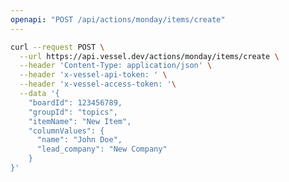 ```yaml
---
openapi: "POST /api/actions/monday/items/create"
---
```


<RequestExample>

```bash Request
curl --request POST \
  --url https://api.vessel.dev/actions/monday/items/create \
  --header 'Content-Type: application/json' \
  --header 'x-vessel-api-token: ' \
  --header 'x-vessel-access-token: '\
  --data '{
    "boardId": 123456789,
    "groupId": "topics",
    "itemName": "New Item",
    "columnValues": {
      "name": "John Doe",
      "lead_company": "New Company"
    }
}'
```

</RequestExample>
